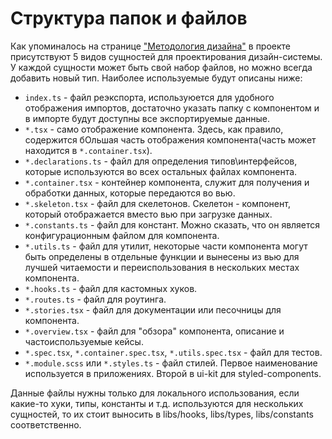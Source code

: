 
<Meta title='Documentation/Folder structure' />

# Структура папок и файлов

Как упоминалось на странице ["Методология дизайна"](/docs/documentation-design-methodology--overview) в проекте
присутствуют 5 видов сущностей для проектирования дизайн-системы. У каждой сущности может быть свой набор файлов,
но можно всегда добавить новый тип. Наиболее используемые будут описаны ниже:

- `index.ts` - файл реэкспорта, используюется для удобного отображения импортов, достаточно указать папку с компонентом
и в импорте будут доступны все экспортируемые данные.
- `*.tsx` - само отображение компонента. Здесь, как правило, содержится бОльшая часть отображения
компонента(часть может находится в `*.container.tsx`).
- `*.declarations.ts` - файл для определения типов\интерфейсов, которые используются во всех остальных файлах компонента.
- `*.container.tsx` - контейнер компонента, служит для получения и обработки данных, которые передаются во вью.
- `*.skeleton.tsx` - файл для скелетонов. Скелетон - компонент, который отображается вместо вью при загрузке данных.
- `*.constants.ts` - файл для констант. Можно сказать, что он является конфигурационным файлом для компонента.
- `*.utils.ts` - файл для утилит, некоторые части компонента могут быть определены в отдельные функции и вынесены из
вью для лучшей читаемости и переиспользования в нескольких местах компонента.
- `*.hooks.ts` - файл для кастомных хуков.
- `*.routes.ts` - файл для роутинга.
- `*.stories.tsx` - файл для документации или песочницы для компонента.
- `*.overview.tsx` - файл для "обзора" компонента, описание и частоиспользуемые кейсы.
- `*.spec.tsx`, `*.container.spec.tsx`, `*.utils.spec.tsx` - файл для тестов.
- `*.module.scss` или `*.styles.ts` - файл стилей. Первое наименование используется в приложениях. Второй в ui-kit для styled-components.

Данные файлы нужны только для локального использования, если какие-то хуки, типы, константы и т.д. используются для нескольких
сущностей, то их стоит выносить в libs/hooks, libs/types, libs/constants соответственно.

